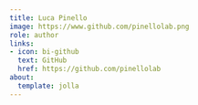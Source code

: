 ```yaml
---
title: Luca Pinello
image: https://www.github.com/pinellolab.png
role: author
links:
- icon: bi-github
  text: GitHub
  href: https://github.com/pinellolab
about:
  template: jolla
---
```


